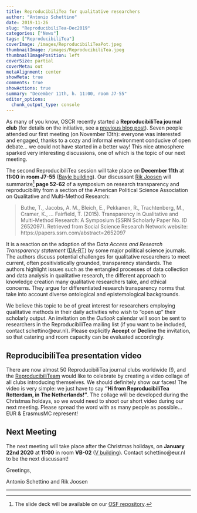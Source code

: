 ```yaml
---
title: ReproducibiliTea for qualitative researchers
author: "Antonio Schettino"
date: 2019-11-26
slug: "ReproducibiliTea-Dec2019"
categories: ["News"]
tags: ["ReproducibiliTea"]
coverImage: /images/ReproducibiliTeaPot.jpeg
thumbnailImage: /images/ReproducibiliTea.jpeg
thumbnailImagePosition: left
coverSize: partial
coverMeta: out
metaAlignment: center
showMeta: true
comments: true
showActions: true
summary: "December 11th, h. 11:00, room J7-55"
editor_options: 
  chunk_output_type: console
---
```


As many of you know, OSCR recently started a **ReproducibiliTea journal club** (for details on the initiative, see a [previous blog post](https://www.openscience-rotterdam.com/2019/10/announcement-reproducibilitea/)). Seven people attended our first meeting (on November 13th): everyone was interested and engaged, thanks to a cozy and informal environment conducive of open debate... we could not have started in a better way! This nice atmosphere sparked very interesting discussions, one of which is the topic of our next meeting.

The second ReproducibiliTea session will take place on **December 11th** at **11:00** in **room J7-55** ([Bayle building](https://www.eur.nl/en/campus/locations/spaces/bayle-building)). Our discussant [Rik Joosen](https://www.researchgate.net/profile/Rik_Joosen) will summarize[^1] **page 52-62** of a symposium on research transparency and reproducibility from a section of the American Political Science Association on Qualitative and Multi-Method Research:

> Buthe, T., Jacobs, A. M., Bleich, E., Pekkanen, R., Trachtenberg, M., Cramer, K., … Fairfield, T. (2015). Transparency in Qualitative and Multi-Method Research: A Symposium (SSRN Scholarly Paper No. ID 2652097). Retrieved from Social Science Research Network website: https://papers.ssrn.com/abstract=2652097

It is a reaction on the adoption of the _Data Access and Research Transparency statement_ ([DA-RT](https://www.dartstatement.org/)) by some major political science journals. The authors discuss potential challenges for qualitative researchers to meet current, often positivistically grounded, transparency standards. The authors highlight issues such as the entangled processes of data collection and data analysis in qualitative research, the different approach to knowledge creation many qualitative researchers take, and ethical concerns. They argue for differentiated research transparency norms that take into account diverse ontological and epistemological backgrounds.

We believe this topic to be of great interest for researchers employing qualitative methods in their daily activities who wish to "open up" their scholarly output. An invitation on the _Outlook_ calendar will soon be sent to researchers in the ReproducibiliTea mailing list (if you want to be included, contact schettino@eur.nl). Please explicitly **Accept** or **Decline** the invitation, so that catering and room capacity can be evaluated accordingly.

## ReproducibiliTea presentation video

There are now almost 50 ReproducibiliTea journal clubs worldwide (!), and the [ReproducibiliTeam](https://reproducibilitea.netlify.com/about/) would like to celebrate by creating a video collage of all clubs introducing themselves. We should definitely show our faces! The video is very simple: we just have to say **"Hi from ReproducibiliTea Rotterdam, in The Netherlands!"**. The collage will be developed during the Christmas holdays, so we would need to shoot our short video during our next meeting. Please spread the word with as many people as possible... EUR & ErasmusMC represent!

## Next Meeting

The next meeting will take place after the Christmas holidays, on **January 22nd 2020** at **11:00** in room **VB-02** ([V building](https://www.eur.nl/en/campus/locations/spaces/v-building)). Contact schettino@eur.nl to be the next discussant!

Greetings,

Antonio Schettino and Rik Joosen

***

[^1]: The slide deck will be available on our [OSF repository](https://osf.io/yk9pf/).


